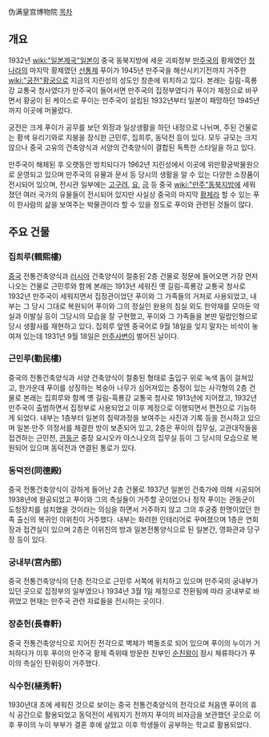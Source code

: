 伪满皇宫博物院
[[목차]]
== 개요 ==
1932년 [[wiki:"일본제국"일본]]이 중국 동북지방에 세운 괴뢰정부 [[만주국]]의 황제였던 [[청나라]]의 마지막 황제였던 [[선통제]] 푸이가 1945년 만주국을 해산시키기전까지 거주한 [[wiki:"궁전"황궁]]으로 지금의 지린성의 성도인 창춘에 위치하고 있다. 본래는 길림-흑룡강 교통국 청사였다가 만주국이 들어서면 만주국의 집정부였다가 푸이가 제정으로 바꾸면서 황궁이 된 케이스로 푸이는 만주국이 설립된 1932년부터 일본이 패망하던 1945년까지 이곳에 머물렀다.

궁전은 크게 푸이가 공무를 보던 외정과 일상생활을 하던 내정으로 나뉘며, 주된 건물로는 황색 유리기와로 지붕을 장식한 근민루, 집희루, 동덕전 등이 있다. 모두 규모는 크지 않으나 중국 고유의 건축양식과 서양의 건축양식이 결합된 독특한 스타일을 하고 있다.

만주국이 해체된 후 오랫동안 방치되다가 1962년 지린성에서 이곳에 위만황궁박물원으로 운영되고 있으며 만주국의 유물과 문서 등 당시의 생활을 알 수 있는 다양한 소장품이 전시되어 있으며, 전시관 일부에는 [[고구려]], [[요]], [[금]] 등 중국 [[wiki:"만주"동북지방]]에 세워졌던 여러 국가의 유물들이 전시되어 있지만 사실상 중국의 마지막 [[황제]]라 할 수 있는 푸이 한사람의 삶을 보여주는 박물관이라 할 수 있을 정도로 푸이와 관련된 것들이 많다.

== 주요 건물 ==
=== 집희루(輯熙樓) ===
[[중국]] 전통건축양식과 [[러시아]] 건축양식이 절충된 2층 건물로 정문에 들어오면 가장 먼저 나오는 건물로 근민루와 함께 본래는 1913년 세워진 옛 길림-흑룡강 교통국 청사로 1932년 만주국이 세워지면서 집정관이었던 푸이와 그 가족들의 거처로 사용되었고, 내부는 그 당시 그대로 복원되어 푸이와 그의 정실인 완용의 침실 외도 한약재를 모아둔 약실과 이발실 등이 그당시의 모습을 잘 구현했고, 푸이와 그 가족들을 본딴 밀랍인형으로 당시 생활사를 재현하고 있다. 집희루 앞엔 중국어로 9월 18일을 잊지 말자는 비석이 놓여져 있는데 1931년 9월 18일은 [[만주사변]]이 벌어진 날이다.

=== 근민루(勤民樓) ===
중국의 전통건축양식과 서양 건축양식이 절충된 형태로 출입구 위로 녹색 돔이 걸쳐있고, 한가운데 푸이를 상징하는 복숭아 나무가 심어져있는 중정이 있는 사각형의 2층 건물로 본래는 집희루와 함께 옛 길림-흑룡강 교통국 청사로 1913년에 지어졌고, 1932년 만주국이 출범하면서 집정부로 사용되었고 이후 제정으로 이행되면서 편전으로 기능하게 되었다. 내부는 1층부터 일본의 침략과정을 보여주는 사진과 기록 등을 전시하고 있으며 일본·만주 의정서를 체결한 방이 보존되어 있고, 2층은 푸이의 집무실, 고관대작들을 접견하는 근민전, [[관동군]] 중장 요시오카 야스나오의 집무실 등이 그 당시의 모습으로 복원되어 있으며 동덕전과 연결된 통로가 있다.

=== 동덕전(同德殿) ===
중국 전통건축양식이 강하게 들어난 2층 건물로 1937년 일본인 건축가에 의해 시공되어 1938년에 완공되었고 푸이와 그의 측실들이 거주할 곳이었으나 정작 푸이는 관동군이 도청장치를 설치했을 것이라는 의심을 하면서 거주하지 않고 그의 후궁중 한명이었던 한족 출신의 복귀인 이위친이 거주했다. 내부는 화려한 인테리어로 꾸며졌으며 1층은 연회장과 접견실이 있으며 2층은 이위친의 방과 일본전통양식으로 된 일본간, 영화관과 당구장 등이 있다. 

=== 궁내부(宮內部) ===
중국 전통건축양식의 단층 전각으로 근민루 서쪽에 위치하고 있으며 만주국의 궁내부가 있던 곳으로 집정부의 일부였으나 1934년 3월 1일 제정으로 전환됨에 따라 궁내부로 바뀌었고 현재는 만주국 관련 자료들을 전시하는 곳이다.

=== 장춘헌(長春軒) ===
중국 전통건축양식으로 지어진 전각으로 벽체가 벽돌조로 되어 있으며 푸이의 누이가 거처하다가 이후 푸이의 만주국 황제 즉위때 방문한 친부인 [[순친왕]]이 잠시 체류하다가 푸이의 측실인 탄위링이 거주했다.

=== 식수헌(植秀軒) ===
1930년대 초에 세워진 것으로 보이는 중국 전통건축양식의 전각으로 처음엔 푸이의 휴식 공간으로 활용되었고 동덕전이 세워지기 전까지 푸이의 비자금을 보관했던 곳으로 이후 푸이의 누이 부부가 결혼 후에 살았고 이후 학생들이 공부하는 학교로 활용되었다.
